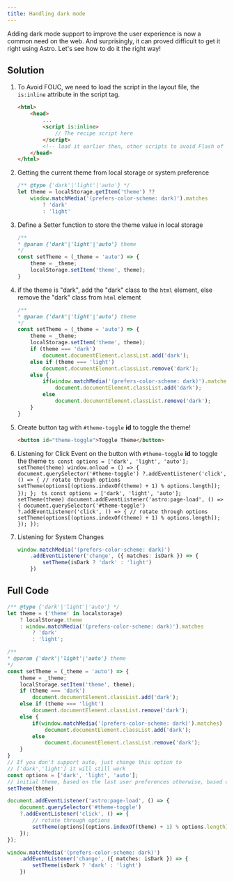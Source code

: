 ```yaml
---
title: Handling dark mode
---
```



Adding dark mode support to improve the user experience is now a common need on the web. And surprisingly, it can proved difficult to get it right using Astro. Let's see how to do it the right way!

## Solution

<Steps>

1. To Avoid FOUC, we need to load the script in the layout file, the `is:inline` attribute in the script tag.

    ```html
    <html>
        <head>
            ...
            <script is:inline>
                // The recipe script here
            </script>
            <!-- load it earlier then, other scripts to avoid Flash of Content -->
        </head>
    </html>
    ```

2. Getting the current theme from local storage or system preference

    ```ts
    /** @type {'dark'|'light'|'auto'} */
    let theme = localStorage.getItem('theme') ??
        window.matchMedia('(prefers-color-scheme: dark)').matches 
            ? 'dark' 
            : 'light'
    ```

3. Define a Setter function to store the theme value in local storage

    ```ts
    /**
    * @param {'dark'|'light'|'auto'} theme
    */
    const setTheme = (_theme = 'auto') => {
        theme = _theme;
        localStorage.setItem('theme', theme);
    }
    ```

4. if the theme is "dark", add the "dark" class to the `html` element, else remove the "dark" class from `html` element

    ```ts
    /**
    * @param {'dark'|'light'|'auto'} theme
    */
    const setTheme = (_theme = 'auto') => {
        theme = _theme;
        localStorage.setItem('theme', theme);
        if (theme === 'dark') 
            document.documentElement.classList.add('dark');
        else if (theme === 'light')
            document.documentElement.classList.remove('dark');
        else {
            if(window.matchMedia('(prefers-color-scheme: dark)').matches)
                document.documentElement.classList.add('dark');
            else 
                document.documentElement.classList.remove('dark');
        }
    }
    ```

5. Create button tag with `#theme-toggle` **id** to toggle the theme!

    ```html
    <button id="theme-toggle">Toggle Theme</button>
    ```

6. Listening for Click Event on the button with `#theme-toggle` **id** to toggle the theme
    <Tabs>
        <TabItem label="MPA">
            ```ts
            const options = ['dark', 'light', 'auto'];
            setTheme(theme)
            window.onload = () => {
                document.querySelector('#theme-toggle')
                    ?.addEventListener('click', () => {
                    // rotate through options
                    setTheme(options[(options.indexOf(theme) + 1) % options.length]);
                });
            };
            ```
        </TabItem>
        <TabItem label="VT">
            ```ts
            const options = ['dark', 'light', 'auto'];
            setTheme(theme)
            document.addEventListener('astro:page-load', () => {
                document.querySelector('#theme-toggle')
                    ?.addEventListener('click', () => {
                    // rotate through options
                    setTheme(options[(options.indexOf(theme) + 1) % options.length]);
                });
            });
            ```
        </TabItem>
    </Tabs>

7. Listening for System Changes    

    ```ts
    window.matchMedia('(prefers-color-scheme: dark)')
        .addEventListener('change', ({ matches: isDark }) => {
            setTheme(isDark ? 'dark' : 'light')
        })
    ```
</Steps>

## Full Code

```ts title="src/components/theme-toggle/script.js"
/** @type {'dark'|'light'|'auto'} */
let theme = ('theme' in localstorage) 
    ? localStorage.theme 
    : window.matchMedia('(prefers-color-scheme: dark)').matches 
        ? 'dark' 
        : 'light';

/**
* @param {'dark'|'light'|'auto'} theme
*/
const setTheme = (_theme = 'auto') => {
    theme = _theme;
    localStorage.setItem('theme', theme);
    if (theme === 'dark') 
        document.documentElement.classList.add('dark');
    else if (theme === 'light')
        document.documentElement.classList.remove('dark');
    else {
        if(window.matchMedia('(prefers-color-scheme: dark)').matches)
            document.documentElement.classList.add('dark');
        else 
            document.documentElement.classList.remove('dark');
    }
}
// If you don't support auto, just change this option to
// ['dark','light'] it will still work
const options = ['dark', 'light', 'auto'];
// initial theme, based on the last user preferences otherwise, based on system
setTheme(theme)

document.addEventListener('astro:page-load', () => {
    document.querySelector('#theme-toggle')
    ?.addEventListener('click', () => {
        // rotate through options
        setTheme(options[(options.indexOf(theme) + 1) % options.length]);
    });
});

window.matchMedia('(prefers-color-scheme: dark)')
    .addEventListener('change', ({ matches: isDark }) => {
        setTheme(isDark ? 'dark' : 'light')
    })
```